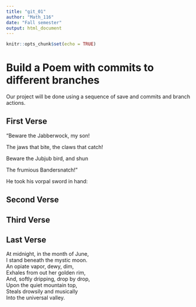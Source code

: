 ```yaml
---
title: "git_01"
author: "Math_116"
date: "Fall semester"
output: html_document
---
```


```r
knitr::opts_chunk$set(echo = TRUE)
```
# Build a Poem with commits to different branches
Our project will be done using a sequence of save and commits and branch actions.
<!-- Do not modify or change any text in "!--" bracketed areas such as this --- these are instructions to
you, if you change any of this the git program will notice it and compromise your git merging strategy !-->

## First Verse 
<!--Put the first five lines of a poem by Lewis Carrol in this section!-->
"Beware the Jabberwock, my son!

The jaws that bite, the claws that catch! 

Beware the Jubjub bird, and shun

The frumious Bandersnatch!"

He took his vorpal sword in hand:

## Second Verse
<!--Put the first five lines of a poem by Robert Frost here!-->

## Third Verse
<!--Put the first two verses of The Walrus and the Carpenter here!-->

## Last Verse
<!--Put a short poem of your choice 8-20 lines,here!-->
At midnight, in the month of June,  
I stand beneath the mystic moon.  
An opiate vapor, dewy, dim,  
Exhales from out her golden rim,  
And, softly dripping, drop by drop,  
Upon the quiet mountain top,  
Steals drowsily and musically  
Into the universal valley.  